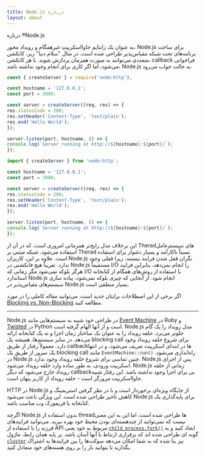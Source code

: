 ```yaml
---
title: Node.js درباره
layout: about
---
```


درباره ®Node.js

به عنوان یک رانتایم جاوااسکریپتِ غیرهمگام و رویداد محور، Node.js برای ساخت برنامه‌های تحت شبکه مقیاس‌پذیر طراحی شده است. در مثال "سلام دنیا" زیر، کانکشن متعددی می‌توانند به صورت همزمان پردازش شوند. با هر کانکشن، callback فراخوانی می‌شود، اما اگر کاری برای انجام وجود نداشته باشد، Node.js به حالت خواب می‌رود.

```cjs
const { createServer } = require('node:http');

const hostname = '127.0.0.1';
const port = 3000;

const server = createServer((req, res) => {
res.statusCode = 200;
res.setHeader('Content-Type', 'text/plain');
res.end('Hello World');
});

server.listen(port, hostname, () => {
console.log(`Server running at http://${hostname}:${port}/`);
});
```

```mjs
import { createServer } from 'node:http';

const hostname = '127.0.0.1';
const port = 3000;

const server = createServer((req, res) => {
res.statusCode = 200;
res.setHeader('Content-Type', 'text/plain');
res.end('Hello World');
});

server.listen(port, hostname, () => {
console.log(`Server running at http://${hostname}:${port}/`);
});
```

این برخلاف مدل رایج‌تر همزمانی امروزی است، که در آن از Theradهای سیستم‌عامل استفاده می‌شود. شبکه مبتنی بر Therad نسبتاً ناکارآمد و بسیار دشوار برای استفاده است. علاوه بر این، کاربران Node.js نگران قفل شدن فرایند نیستند، زیرا قفلی وجود ندارد. تقریباً هیچ فانکشنی در Node.js مستقیماً I/O را انجام نمی‌دهد، بنابراین فرایند هرگز بلوکه نمی‌شود مگر زمانی که I/O با استفاده از روش‌های همگام از کتابخانه استاندارد Node.js انجام شود. از آنجایی که چیزی بلوکه نمی‌شود، پیاده سازی سیستم‌های مقیاس‌پذیر در Node.js بسیار منطقی است.

اگر برخی از این اصطلاحات برایتان جدید است، می‌توانید مقاله کاملی را در مورد [Blocking vs. Non-Blocking][] مطالعه کنید.

---

Node.js در طراحی خود شبیه به سیستم‌هایی مانند [Event Machine][] در Ruby و [Twisted][] در Python است و از آنها الهام گرفته است. Node.js مدل رویداد را یک گام جلوتر می‌برد. حلقه رویداد را به عنوان یک ساختار زمان اجرا و نه یک کتابخانه ارائه می‌دهد. در سایر سیستم‌ها، همیشه یک blocking call برای شروع حلقه رویداد وجود دارد.
معمولاً رفتار از طریق callback‌ها در ابتدای اسکریپت تعریف می‌شود، و در انتها یک سرور از طریق یک blocking call مانند `EventMachine::run()‎` راه‌اندازی می‌شود. در Node.js چنین تماسی برای شروع حلقه رویداد وجود ندارد. Node.js پس از اجرای اسکریپت ورودی، به طور ساده وارد حلقه رویداد می‌شود. Node.js زمانی از حلقه رویداد خارج می‌شود که دیگر callback‌یی برای اجرا وجود نداشته باشد. این رفتار شبیه جاوااسکریپت مرورگر است - حلقه رویداد از کاربر پنهان است.

HTTP در Node.js از جایگاه ویژه‌ای برخوردار است و با در نظر گرفتن استریمینگ و کاهش تاخیر طراحی شده است. این ویژگی باعث می‌شود Node.js برای پایه‌گذاری یک کتابخانه یا فریمورک وب مناسب باشد.

اگرچه Node.js بدون استفاده از threadها طراحی شده است، اما این به این معنی نیست که نمی‌توانید از چندهسته‌ای بودن محیط خود بهره ببرید. می‌توانید فرایندهای فرزند را با استفاده از API مربوط به خود یعنی [`child_process.fork()‎`][] ایجاد کنید و به گونه ای طراحی شده اند که برقراری ارتباط با آنها آسان باشد. بر پایه همان رابط، ماژول [`cluster`][] نیز بنا شده که به شما امکان می‌دهد سوکت‌ها را بین فرایندها به اشتراک بگذارید تا بتوانید بار را بر روی هسته‌های خود متعادل کنید.

[blocking vs. non-blocking]: /learn/asynchronous-work/overview-of-blocking-vs-non-blocking
[`child_process.fork()‎`]: https://nodejs.org/api/child_process.html
[`cluster`]: https://nodejs.org/api/cluster.html
[event machine]: https://github.com/eventmachine/eventmachine
[twisted]: https://twisted.org/
